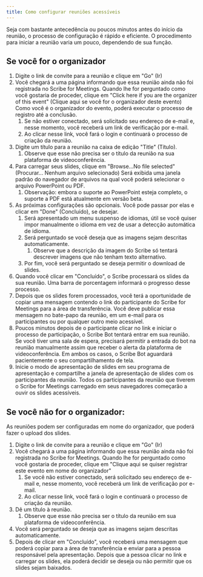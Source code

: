 ```yaml
---
title: Como configurar reuniões acessíveis
---
```



Seja com bastante antecedência ou poucos minutos antes do início da reunião, o processo de configuração é rápido e eficiente. O procedimento para iniciar a reunião varia um pouco, dependendo de sua função.

## Se você for o organizador

1. Digite o link de convite para a reunião e clique em "Go" (Ir)
1. Você chegará a uma página informando que essa reunião ainda não foi registrada no Scribe for Meetings. Quando lhe for perguntado como você gostaria de proceder, clique em "Click here if you are the organizer of this event" (Clique aqui se você for o organizador deste evento) Como você é o organizador do evento, poderá executar o processo de registro até a conclusão.
	1. Se não estiver conectado, será solicitado seu endereço de e-mail e, nesse momento, você receberá um link de verificação por e-mail.
	1. Ao clicar nesse link, você fará o login e continuará o processo de criação da reunião.
1. Digite um título para a reunião na caixa de edição "Title" (Título).
	1. Observe que esse não precisa ser o título da reunião na sua plataforma de videoconferência.
1. Para carregar seus slides, clique em "Browse...No file selected" (Procurar... Nenhum arquivo selecionado) Será exibida uma janela padrão do navegador de arquivos na qual você poderá selecionar o arquivo PowerPoint ou PDF.
	1. Observação: embora o suporte ao PowerPoint esteja completo, o suporte a PDF está atualmente em versão beta.
1. As próximas configurações são opcionais. Você pode passar por elas e clicar em "Done" (Concluído), se desejar.
	1. Será apresentado um menu suspenso de idiomas, útil se você quiser impor manualmente o idioma em vez de usar a detecção automática de idioma.
	1. Será perguntado se você deseja que as imagens sejam descritas automaticamente.
		1. Observe que a descrição da imagem do Scribe só tentará descrever imagens que não tenham texto alternativo.
	1. Por fim, você será perguntado se deseja permitir o download de slides.
1. Quando você clicar em "Concluído", o Scribe processará os slides da sua reunião. Uma barra de porcentagem informará o progresso desse processo.
1. Depois que os slides forem processados, você terá a oportunidade de copiar uma mensagem contendo o link do participante do Scribe for Meetings para a área de transferência. Você deve publicar essa mensagem no bate-papo da reunião, em um e-mail para os participantes ou por qualquer outro meio acessível.
1. Poucos minutos depois de o participante clicar no link e iniciar o processo de participação, o Scribe Bot tentará entrar em sua reunião. Se você tiver uma sala de espera, precisará permitir a entrada do bot na reunião manualmente assim que receber o alerta da plataforma de videoconferência. Em ambos os casos, o Scribe Bot aguardará pacientemente o seu compartilhamento de tela.
1. Inicie o modo de apresentação de slides em seu programa de apresentação e compartilhe a janela de apresentação de slides com os participantes da reunião. Todos os participantes da reunião que tiverem o Scribe for Meetings carregado em seus navegadores começarão a ouvir os slides acessíveis.

## Se você não for o organizador:

As reuniões podem ser configuradas em nome do organizador, que poderá fazer o upload dos slides.
1. Digite o link de convite para a reunião e clique em "Go" (Ir)
1. Você chegará a uma página informando que essa reunião ainda não foi registrada no Scribe for Meetings. Quando lhe for perguntado como você gostaria de proceder, clique em "Clique aqui se quiser registrar este evento em nome do organizador"
	1. Se você não estiver conectado, será solicitado seu endereço de e-mail e, nesse momento, você receberá um link de verificação por e-mail.
	1. Ao clicar nesse link, você fará o login e continuará o processo de criação da reunião.
1. Dê um título à reunião.
	1. Observe que esse não precisa ser o título da reunião em sua plataforma de videoconferência.
1. Você será perguntado se deseja que as imagens sejam descritas automaticamente.
1. Depois de clicar em "Concluído", você receberá uma mensagem que poderá copiar para a área de transferência e enviar para a pessoa responsável pela apresentação. Depois que a pessoa clicar no link e carregar os slides, ela poderá decidir se deseja ou não permitir que os slides sejam baixados.
